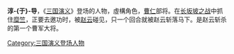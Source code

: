 {{Multiple issues|
{{Tone|time=2022-05-04T10:20:22+00:00}}
{{Unencyclopedic|time=2022-05-04T10:20:22+00:00}}
{{Unreferenced|time=2022-05-04T10:20:22+00:00}}
}}
'''淳-{于}-导'''，《[[三国演义|三国演义]]》登场的人物，虛構角色，[[曹仁|曹仁]]部将。在[[长坂坡之战|长坂坡之战]]中抓住[[糜竺|糜竺]]，正要去邀功时，被[[赵云|赵云]]碰见，只一个回合就被赵云斩落马下。是赵云斩杀的第一个曹军大将。

{{Fict-char-stub}}

[[Category:三国演义登场人物|Category:三国演义登场人物]]
